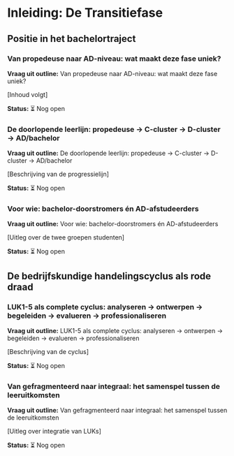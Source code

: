 # Inleiding: De Transitiefase

## Positie in het bachelortraject

### Van propedeuse naar AD-niveau: wat maakt deze fase uniek?

**Vraag uit outline:** Van propedeuse naar AD-niveau: wat maakt deze fase uniek?

[Inhoud volgt]

**Status:** ⏳ Nog open

### De doorlopende leerlijn: propedeuse → C-cluster → D-cluster → AD/bachelor

**Vraag uit outline:** De doorlopende leerlijn: propedeuse → C-cluster → D-cluster → AD/bachelor

[Beschrijving van de progressielijn]

**Status:** ⏳ Nog open

### Voor wie: bachelor-doorstromers én AD-afstudeerders

**Vraag uit outline:** Voor wie: bachelor-doorstromers én AD-afstudeerders

[Uitleg over de twee groepen studenten]

**Status:** ⏳ Nog open

## De bedrijfskundige handelingscyclus als rode draad

### LUK1-5 als complete cyclus: analyseren → ontwerpen → begeleiden → evalueren → professionaliseren

**Vraag uit outline:** LUK1-5 als complete cyclus: analyseren → ontwerpen → begeleiden → evalueren → professionaliseren

[Beschrijving van de cyclus]

**Status:** ⏳ Nog open

### Van gefragmenteerd naar integraal: het samenspel tussen de leeruitkomsten

**Vraag uit outline:** Van gefragmenteerd naar integraal: het samenspel tussen de leeruitkomsten

[Uitleg over integratie van LUKs]

**Status:** ⏳ Nog open
